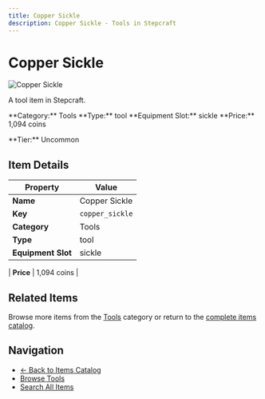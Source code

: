 ```yaml
---
title: Copper Sickle
description: Copper Sickle - Tools in Stepcraft
---
```


# Copper Sickle

<div className="flex items-start gap-6 mb-8">
  <div className="flex-shrink-0">
    <img src="/assets/resources/smithing/copper_sickle.png" alt="Copper Sickle" className="w-24 h-24 border rounded-lg" />
  </div>
  <div className="flex-1">
    <div className="space-y-2">
      <p className="text-lg text-muted-foreground">A tool item in Stepcraft.</p>
      <div className="flex flex-wrap gap-4 text-sm">
        <span className="px-2 py-1 bg-blue-100 dark:bg-blue-900 rounded-md">
          **Category:** Tools
        </span>
        <span className="px-2 py-1 bg-green-100 dark:bg-green-900 rounded-md">
          **Type:** tool
        </span>
        <span className="px-2 py-1 bg-purple-100 dark:bg-purple-900 rounded-md">
          **Equipment Slot:** sickle
        </span>
        <span className="px-2 py-1 bg-yellow-100 dark:bg-yellow-900 rounded-md">
          **Price:** 1,094 coins
        </span>
      </div>
      <p className="text-sm font-medium">**Tier:** Uncommon</p>
    </div>
  </div>
</div>

## Item Details

| Property | Value |
|----------|-------|
| **Name** | Copper Sickle |
| **Key** | `copper_sickle` |
| **Category** | Tools |
| **Type** | tool |
| **Equipment Slot** | sickle |

| **Price** | 1,094 coins |


## Related Items

Browse more items from the [Tools](/items#tools) category or return to the [complete items catalog](/items).

## Navigation

- [← Back to Items Catalog](/items)
- [Browse Tools](/items#tools)
- [Search All Items](/items)
